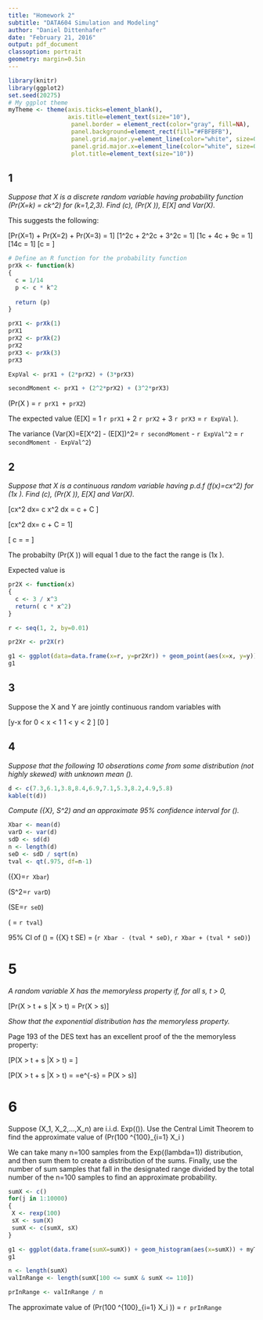 ```yaml
---
title: "Homework 2"
subtitle: "DATA604 Simulation and Modeling"
author: "Daniel Dittenhafer"
date: "February 21, 2016"
output: pdf_document
classoption: portrait
geometry: margin=0.5in
---
```

```r
library(knitr)
library(ggplot2)
set.seed(20275)
# My ggplot theme
myTheme <- theme(axis.ticks=element_blank(),
                 axis.title=element_text(size="10"),
                  panel.border = element_rect(color="gray", fill=NA), 
                  panel.background=element_rect(fill="#FBFBFB"), 
                  panel.grid.major.y=element_line(color="white", size=0.5), 
                  panel.grid.major.x=element_line(color="white", size=0.5),
                  plot.title=element_text(size="10"))
```

## 1

*Suppose that X is a discrete random variable having probability function \(Pr(X=k) = ck^2\) for \(k=1,2,3\). Find \(c\), \(Pr(X \leq 2)\), E[X] and Var(X).*

This suggests the following:

\[Pr(X=1) + Pr(X=2) + Pr(X=3) = 1\]
\[1^2c + 2^2c + 3^2c = 1\]
\[1c + 4c + 9c = 1\]
\[14c = 1\]
\[c = \frac{1}{14}\]

```r
# Define an R function for the probability function
prXk <- function(k)
{
  c = 1/14
  p <- c * k^2
  
  return (p)
}

prX1 <- prXk(1)
prX1
prX2 <- prXk(2)
prX2
prX3 <- prXk(3)
prX3

ExpVal <- prX1 + (2*prX2) + (3*prX3)

secondMoment <- prX1 + (2^2*prX2) + (3^2*prX3)
```

\(Pr(X \leq 2) = `r prX1 + prX2`\)

The expected value \(E[X] = 1 \times `r prX1` + 2 \times `r prX2` + 3 \times `r prX3` = `r ExpVal` \).

The variance \(Var(X)=E[X^2] - (E[X])^2= `r secondMoment` -  `r ExpVal^2` = `r secondMoment - ExpVal^2`\)

## 2

*Suppose that X is a continuous random variable having p.d.f \(f(x)=cx^2\) for \(1\leq x \leq 2\). Find \(c\), \(Pr(X \geq 1)\), E[X] and Var(X).*

\[\int cx^2 dx= c \int x^2 dx = c \times \frac{x^3}{3} + C \]

\[\int cx^2 dx= c \times \frac{x^3}{3} + C = 1\]

\[ c = \frac{3 \times 1}{x^3} = \frac{3}{x^3} \]


The probabilty \(Pr(X \geq 1)\) will equal 1 due to the fact the range is \(1\leq x \leq 2\).

Expected value is 

```r
pr2X <- function(x)
{
  c <- 3 / x^3
  return( c * x^2)
}

r <- seq(1, 2, by=0.01)

pr2Xr <- pr2X(r)
```

```r
g1 <- ggplot(data=data.frame(x=r, y=pr2Xr)) + geom_point(aes(x=x, y=y))
g1
```


## 3

Suppose the X and Y are jointly continuous random variables with 

\[y-x for 0 < x < 1 \text{ and } 1 < y < 2 \]
\[0 \text{ otherwise} \]

## 4

*Suppose that the following 10 obserations come from some distribution (not highly skewed) with unknown mean \(\mu\).*

```r
d <- c(7.3,6.1,3.8,8.4,6.9,7.1,5.3,8.2,4.9,5.8)
kable(t(d))
```

*Compute \(\bar{X}, S^2\) and an approximate 95% confidence interval for \(\mu\).*

```r
Xbar <- mean(d)
varD <- var(d)
sdD <- sd(d)
n <- length(d)
seD <- sdD / sqrt(n)
tval <- qt(.975, df=n-1)
```

\(\bar{X}=`r Xbar`\)

\(S^2=`r varD`\)

\(SE=`r seD`\)

\(\text{t-value } = `r tval`\)

95% CI of \(\mu\) = \(\bar{X} \pm t \times SE\) = (`r Xbar - (tval * seD)`, `r Xbar + (tval * seD)`)

# 5

*A random variable X has the memoryless property if, for all s, t > 0,*

\[Pr(X > t + s |X > t) = Pr(X > s)\]

*Show that the exponential distribution has the memoryless property.*

Page 193 of the DES text has an excellent proof of the the memoryless property:

\[P(X > t + s |X > t) = \frac{P(X > t + s)}{P(X > t)}\]

\[P(X > t + s |X > t) = \frac{e^{-\lambda(t+s)}}{e^{-\lambda t}}=e^{-\lambda s} = P(X > s)\]

# 6

Suppose \(X_1, X_2,...,X_n\) are i.i.d. Exp(\(\lambda=1\)). Use the Central Limit Theorem to find the approximate value of \(Pr(100 \leq \Sigma^{100}_{i=1} X_i \leq 110\)

We can take many n=100 samples from the Exp(\(lambda=1\)) distribution, and then sum them to create a distribution of the sums. Finally, use the number of sum samples that fall in the designated range divided by the total number of the n=100 samples to find an approximate probability.

```r
sumX <- c()
for(j in 1:10000)
{
 X <- rexp(100)
 sX <- sum(X)
 sumX <- c(sumX, sX)
}
```


```r
g1 <- ggplot(data.frame(sumX=sumX)) + geom_histogram(aes(x=sumX)) + myTheme
g1
```

```r
n <- length(sumX)
valInRange <- length(sumX[100 <= sumX & sumX <= 110])

prInRange <- valInRange / n
```

The approximate value of \(Pr(100 \leq \Sigma^{100}_{i=1} X_i \leq 110\)) = `r prInRange`